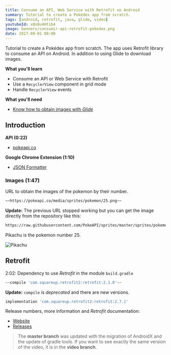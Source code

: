 ```yaml
---
title: Consume an API, Web Service with Retrofit on Android
summary: Tutorial to create a Pokédex app from scratch.
tags: [android, retrofit, java, glide, video]
youtubeId: xQn8u4Htib4
image: banners/consumir-api-retrofit-pokedex.png
date: 2017-09-01 08:00
---
```


Tutorial to create a Pokédex app from scratch. The app uses Retrofit library to consume an API on Android. In addition to using Glide to download images.

<YouTube videoId="xQn8u4Htib4" />

__What you'll learn__

* Consume an API or Web Service with Retrofit
* Use a `RecyclerView` component in grid mode
* Handle `RecyclerView` events

__What you'll need__

* [Know how to obtain images with _Glide_](/android-descargar-imagenes-glide)

## Introduction

__API (0:22)__

* [pokeapi.co](https://pokeapi.co/)

__Google Chrome Extension (1:10)__

* [JSON Formatter](https://chrome.google.com/webstore/detail/json-formatter/bcjindcccaagfpapjjmafapmmgkkhgoa)

### Images (1:47)

URL to obtain the images of the pokemon by their number.

```html
~~https://pokeapi.co/media/sprites/pokemon/25.png~~
```

__Update:__ The previous URL stopped working but you can get the image directly from the repository like this:

```html
https://raw.githubusercontent.com/PokeAPI/sprites/master/sprites/pokemon/25.png
```

Pikachu is the pokemon number 25.

![Pikachu](https://raw.githubusercontent.com/PokeAPI/sprites/master/sprites/pokemon/25.png)

## Retrofit

2:02: Dependency to use *Retrofit* in the module `build.gradle`

```groovy
~~compile 'com.squareup.retrofit2:retrofit:2.1.0'~~
```

__Update:__ `compile` is _deprecated_ and there are new versions.

```groovy
implementation 'com.squareup.retrofit2:retrofit:2.7.1'
```

Release numbers, more information and _Retrofit_ documentation:

* [Website](http://square.github.io/retrofit/)
* [Releases](https://github.com/square/retrofit/releases)

<GitHub repo="Pokedex"/>

> The __master branch__ was updated with the migration of AndroidX and the update of gradle tools. If you want to see exactly the same version of the video, it is in the __video branch__.

